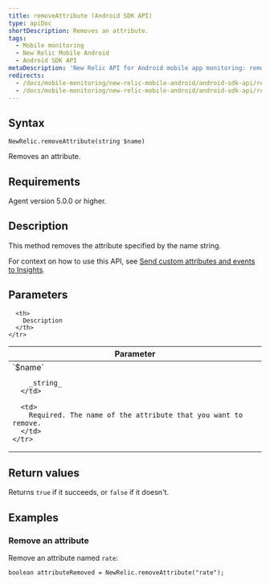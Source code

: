 ```yaml
---
title: removeAttribute (Android SDK API)
type: apiDoc
shortDescription: Removes an attribute.
tags:
  - Mobile monitoring
  - New Relic Mobile Android
  - Android SDK API
metaDescription: 'New Relic API for Android mobile app monitoring: remove a custom attribute.'
redirects:
  - /docs/mobile-monitoring/new-relic-mobile-android/android-sdk-api/removeattribute-android-agent-api
  - /docs/mobile-monitoring/new-relic-mobile-android/android-sdk-api/removeattribute-android-sdk-api
---
```


## Syntax

```
NewRelic.removeAttribute(string $name)
```

Removes an attribute.

## Requirements

Agent version 5.0.0 or higher.

## Description

This method removes the attribute specified by the name string.

For context on how to use this API, see [Send custom attributes and events to Insights](/docs/mobile-monitoring/new-relic-mobile-android/install-configure/work-android-sdk-api#attributes-events-insights).

## Parameters

<table>
  <thead>
    <tr>
      <th width="25%">
        Parameter
      </th>

      <th>
        Description
      </th>
    </tr>
  </thead>

  <tbody>
    <tr>
      <td>
        `$name`

        _string_
      </td>

      <td>
        Required. The name of the attribute that you want to remove.
      </td>
    </tr>
  </tbody>
</table>

## Return values

Returns `true` if it succeeds, or `false` if it doesn't.

## Examples

### Remove an attribute

Remove an attribute named `rate`:

```
boolean attributeRemoved = NewRelic.removeAttribute("rate");
```

